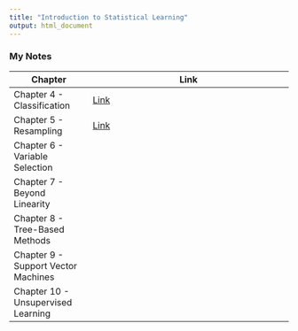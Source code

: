 ```yaml
---
title: "Introduction to Statistical Learning"
output: html_document
---
```



### My Notes

| Chapter                             | Link                                                                                      |
|-------------------------------------|-------------------------------------------------------------------------------------------|
| Chapter 4 - Classification          | [Link](https://andrew-pollock.github.io/Into_to_Statistical_Learning/ch4.html)            |
| Chapter 5 - Resampling              | [Link](https://andrew-pollock.github.io/Into_to_Statistical_Learning/Ch5-Resampling.html) |
| Chapter 6 - Variable Selection      |                                                                                           |
| Chapter 7 - Beyond Linearity        |                                                                                           |
| Chapter 8 - Tree-Based Methods      |                                                                                           |
| Chapter 9 - Support Vector Machines |                                                                                           |
| Chapter 10 - Unsupervised Learning  |                                                                                           |
